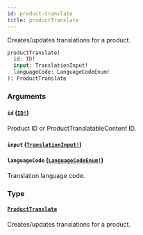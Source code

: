 ```yaml
---
id: product-translate
title: productTranslate
---
```


Creates/updates translations for a product.

```graphql
productTranslate(
  id: ID!
  input: TranslationInput!
  languageCode: LanguageCodeEnum!
): ProductTranslate

```

### Arguments

#### `id` ([`ID!`](/developer/api-reference/scalars/id.mdx))

Product ID or ProductTranslatableContent ID.

#### `input` ([`TranslationInput!`](/developer/api-reference/inputs/translation-input.mdx))

#### `languageCode` ([`LanguageCodeEnum!`](/developer/api-reference/enums/language-code-enum.mdx))

Translation language code.

### Type

#### [`ProductTranslate`](/developer/api-reference/objects/product-translate.mdx)

Creates/updates translations for a product.
